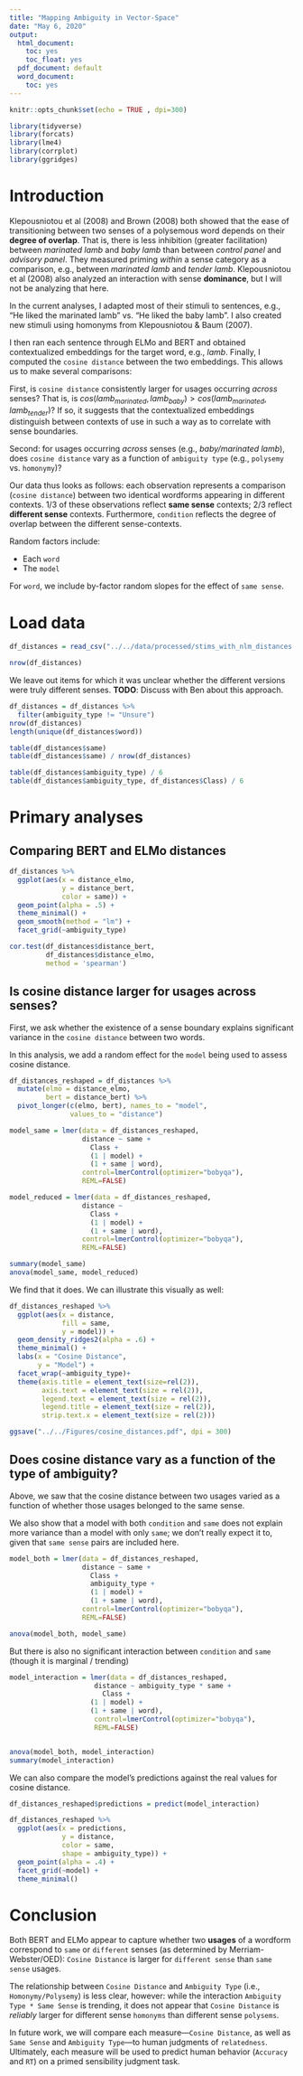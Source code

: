 ```yaml
---
title: "Mapping Ambiguity in Vector-Space"
date: "May 6, 2020"
output:
  html_document:
    toc: yes
    toc_float: yes
  pdf_document: default
  word_document:
    toc: yes
---
```


```r
knitr::opts_chunk$set(echo = TRUE , dpi=300)
```


```r
library(tidyverse)
library(forcats)
library(lme4)
library(corrplot)
library(ggridges)
```


# Introduction

Klepousniotou et al (2008) and Brown (2008) both showed that the ease of transitioning between two senses of a polysemous word depends on their **degree of overlap**. That is, there is less inhibition (greater facilitation) between *marinated lamb* and *baby lamb* than between *control panel* and *advisory panel*. They measured priming *within* a sense category as a comparison, e.g., between *marinated lamb* and *tender lamb*. Klepousniotou et al (2008) also analyzed an interaction with sense **dominance**, but I will not be analyzing that here. 

In the current analyses, I adapted most of their stimuli to sentences, e.g., "He liked the marinated lamb" vs. "He liked the baby lamb". I also created new stimuli using homonyms from Klepousniotou & Baum (2007). 

I then ran each sentence through ELMo and BERT and obtained contextualized embeddings for the target word, e.g., *lamb*. Finally, I computed the `cosine distance` between the two embeddings. This allows us to make several comparisons:

First, is `cosine distance` consistently larger for usages occurring *across* senses? That is, is $cos(lamb_{marinated}, lamb_{baby}) > cos(lamb_{marinated}, lamb_{tender})$? If so, it suggests that the contextualized embeddings distinguish between contexts of use in such a way as to correlate with sense boundaries.

Second: for usages occurring *across* senses (e.g., *baby/marinated lamb*), does `cosine distance` vary as a function of `ambiguity type` (e.g., `polysemy` vs. `homonymy`)? 

Our data thus looks as follows: each observation represents a comparison (`cosine distance`) between two identical wordforms appearing in different contexts. 1/3 of these observations reflect **same sense** contexts; 2/3 reflect **different sense** contexts. Furthermore, `condition` reflects the degree of overlap between the different sense-contexts.

Random factors include:

- Each `word`  
- The `model` 

For `word`, we include by-factor random slopes for the effect of `same sense`.

# Load data

```r
df_distances = read_csv("../../data/processed/stims_with_nlm_distances.csv")

nrow(df_distances)

```

We leave out items for which it was unclear whether the different versions were truly different senses. **TODO**: Discuss with Ben about this approach.

```r
df_distances = df_distances %>%
  filter(ambiguity_type != "Unsure")
nrow(df_distances)
length(unique(df_distances$word))

table(df_distances$same)
table(df_distances$same) / nrow(df_distances)

table(df_distances$ambiguity_type) / 6
table(df_distances$ambiguity_type, df_distances$Class) / 6
```




# Primary analyses


## Comparing BERT and ELMo distances

```r
df_distances %>%
  ggplot(aes(x = distance_elmo,
             y = distance_bert,
             color = same)) +
  geom_point(alpha = .5) +
  theme_minimal() +
  geom_smooth(method = "lm") +
  facet_grid(~ambiguity_type)

cor.test(df_distances$distance_bert,
         df_distances$distance_elmo,
         method = 'spearman')

```


## Is cosine distance larger for usages across senses?

First, we ask whether the existence of a sense boundary explains significant variance in the `cosine distance` between two words.

In this analysis, we add a random effect for the `model` being used to assess cosine distance.

```r

df_distances_reshaped = df_distances %>%
  mutate(elmo = distance_elmo,
         bert = distance_bert) %>%
  pivot_longer(c(elmo, bert), names_to = "model",
               values_to = "distance")

model_same = lmer(data = df_distances_reshaped,
                  distance ~ same + 
                    Class + 
                    (1 | model) +
                    (1 + same | word),
                  control=lmerControl(optimizer="bobyqa"),
                  REML=FALSE)

model_reduced = lmer(data = df_distances_reshaped,
                  distance ~
                    Class + 
                    (1 | model) +
                    (1 + same | word),
                  control=lmerControl(optimizer="bobyqa"),
                  REML=FALSE)

summary(model_same)
anova(model_same, model_reduced)
```

We find that it does. We can illustrate this visually as well:

```r

df_distances_reshaped %>%
  ggplot(aes(x = distance,
             fill = same,
             y = model)) +
  geom_density_ridges2(alpha = .6) +
  theme_minimal() +
  labs(x = "Cosine Distance",
       y = "Model") +
  facet_wrap(~ambiguity_type)+
  theme(axis.title = element_text(size=rel(2)),
        axis.text = element_text(size = rel(2)),
        legend.text = element_text(size = rel(2)),
        legend.title = element_text(size = rel(2)),
        strip.text.x = element_text(size = rel(2)))

ggsave("../../Figures/cosine_distances.pdf", dpi = 300)
```


## Does cosine distance vary as a function of the type of ambiguity?

Above, we saw that the cosine distance between two usages varied as a function of whether those usages belonged to the same sense.

We also show that a model with both `condition` and `same` does not explain more variance than a model with only `same`; we don't really expect it to, given that `same sense` pairs are included here.

```r
model_both = lmer(data = df_distances_reshaped,
                  distance ~ same + 
                    Class + 
                    ambiguity_type +
                    (1 | model) +
                    (1 + same | word),
                  control=lmerControl(optimizer="bobyqa"),
                  REML=FALSE)

anova(model_both, model_same)
```

But there is also no significant interaction between `condition` and `same` (though it is marginal / trending)

```r
model_interaction = lmer(data = df_distances_reshaped,
                     distance ~ ambiguity_type * same + 
                       Class +
                    (1 | model) +
                    (1 + same | word),
                     control=lmerControl(optimizer="bobyqa"),
                     REML=FALSE)


anova(model_both, model_interaction)
summary(model_interaction)
```


We can also compare the model's predictions against the real values for cosine distance. 

```r
df_distances_reshaped$predictions = predict(model_interaction)

df_distances_reshaped %>%
  ggplot(aes(x = predictions,
             y = distance,
             color = same,
             shape = ambiguity_type)) +
  geom_point(alpha = .4) +
  facet_grid(~model) +
  theme_minimal()
```


# Conclusion

Both BERT and ELMo appear to capture whether two **usages** of a wordform correspond to `same` or `different` senses (as determined by Merriam-Webster/OED): `Cosine Distance` is larger for `different sense` than `same sense` usages.

The relationship between `Cosine Distance` and `Ambiguity Type` (i.e., `Homonymy/Polysemy`) is less clear, however: while the interaction `Ambiguity Type * Same Sense` is trending, it does not appear that `Cosine Distance` is *reliably* larger for different sense `homonyms` than different sense `polysems`.

In future work, we will compare each measure---`Cosine Distance`, as well as `Same Sense` and `Ambiguity Type`---to human judgments of `relatedness`. Ultimately, each measure will be used to predict human behavior (`Accuracy` and `RT`) on a primed sensibility judgment task.


